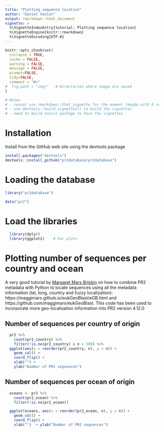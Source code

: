 ```yaml
---
title: "Plotting sequence location"
author: "Daniel Vaulot"
output: rmarkdown::html_document
vignette: >
  %\VignetteIndexEntry{tutorial: Plotting sequence location}
  %\VignetteEngine{knitr::rmarkdown}
  %\VignetteEncoding{UTF-8}
---
```


```r
knitr::opts_chunk$set(
  collapse = TRUE,
  cache = FALSE,
  warning = FALSE,
  message = FALSE,
  prompt=FALSE,
  tidy=FALSE,
  comment = "#>" 
#  fig.path = "img/"   # Directories where image are saved
)

# Notes
# - cannot use rmarkdown::html_vignette for the moment (maybe with R version 4.0)
# - use devtools::build_vignettes() to build the vignettes
# - need to build source package to have the vignettes
```

# Installation

Install from the GitHub web site using the devtools package

```r
install.packages("devtools")
devtools::install_github("pr2database/pr2database")
```


# Loading the database


```r
library("pr2database")

data("pr2")


```

# Load the libraries


```r
  library(dplyr)
  library(ggplot2)    # For plots
```


# Plotting number of sequences per country and ocean

A very good tutorial by [Margaret Mars Brisbin](https://twitter.com/MargaretBrisbin) on how to combine PR2 metadata with Python to locate sequences using all the metadata information (lat, long, country and fuzzy localization): https://maggimars.github.io/eukGeoBlast/eGB.html and https://github.com/maggimars/eukGeoBlast.  This code has been used to incorporate more geo-localisation information into PR2 version 4.12.0



## Number of sequences per country of origin

```r

  pr2 %>%
    count(pr2_country) %>%
    filter(!is.na(pr2_country) & n > 500) %>%
  ggplot(aes(x = reorder(pr2_country, n), y = n)) +
    geom_col() +
    coord_flip() +
    xlab("") +
    ylab("Number of PR2 sequences")
```

## Number of sequences per ocean of origin

```r

  oceans <- pr2 %>%
    count(pr2_ocean) %>%
    filter(!is.na(pr2_ocean))

  ggplot(oceans, aes(x = reorder(pr2_ocean, n), y = n)) +
    geom_col() +
    coord_flip() +
    xlab("")  + ylab("Number of PR2 sequences")
```
